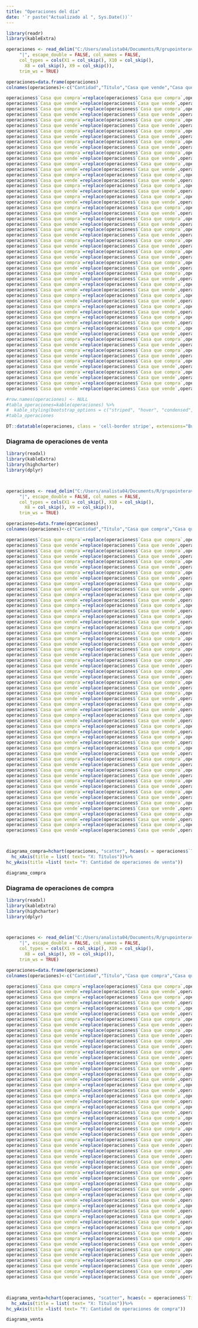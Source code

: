 ```yaml
---
title: "Operaciones del día"
date: '`r paste("Actualizado al ", Sys.Date())`'
---
```



```r
library(readr)
library(kableExtra)

operaciones <- read_delim("C:/Users/analista04/Documents/R/grupointeraval.github.io/operaciones29042020.dat", 
     "|", escape_double = FALSE, col_names = FALSE, 
     col_types = cols(X1 = col_skip(), X10 = col_skip(), 
       X8 = col_skip(), X9 = col_skip()), 
     trim_ws = TRUE)

operaciones=data.frame(operaciones)
colnames(operaciones)<-c("Cantidad","Título","Casa que vende","Casa que compra", "Precio", "Plazo")

operaciones$`Casa que compra`=replace(operaciones$`Casa que compra`,operaciones$`Casa que compra`==1,"BANACCI")
operaciones$`Casa que vende`=replace(operaciones$`Casa que vende`,operaciones$`Casa que vende`==1,"BANACCI")
operaciones$`Casa que compra`=replace(operaciones$`Casa que compra`,operaciones$`Casa que compra`==2,"VALORES VENCRED")
operaciones$`Casa que vende`=replace(operaciones$`Casa que vende`,operaciones$`Casa que vende`==2,"VALORES VENCRED")
operaciones$`Casa que compra`=replace(operaciones$`Casa que compra`,operaciones$`Casa que compra`==4,"ACTIVALORES")
operaciones$`Casa que vende`=replace(operaciones$`Casa que vende`,operaciones$`Casa que vende`==4,"ACTIVALORES")
operaciones$`Casa que compra`=replace(operaciones$`Casa que compra`,operaciones$`Casa que compra`==6,"MERCANTIL MERINVEST")
operaciones$`Casa que vende`=replace(operaciones$`Casa que vende`,operaciones$`Casa que vende`==6,"MERCANTIL MERINVEST")
operaciones$`Casa que compra`=replace(operaciones$`Casa que compra`,operaciones$`Casa que compra`==10,"CAJA CARACAS")
operaciones$`Casa que vende`=replace(operaciones$`Casa que vende`,operaciones$`Casa que vende`==10,"CAJA CARACAS")
operaciones$`Casa que compra`=replace(operaciones$`Casa que compra`,operaciones$`Casa que compra`==12,"INTERBURSA")
operaciones$`Casa que vende`=replace(operaciones$`Casa que vende`,operaciones$`Casa que vende`==12,"INTERBURSA")
operaciones$`Casa que compra`=replace(operaciones$`Casa que compra`,operaciones$`Casa que compra`==14,"FINANCORP")
operaciones$`Casa que vende`=replace(operaciones$`Casa que vende`,operaciones$`Casa que vende`==14,"FINANCORP")
operaciones$`Casa que compra`=replace(operaciones$`Casa que compra`,operaciones$`Casa que compra`==17,"FIVENCA")
operaciones$`Casa que vende`=replace(operaciones$`Casa que vende`,operaciones$`Casa que vende`==17,"FIVENCA")
operaciones$`Casa que compra`=replace(operaciones$`Casa que compra`,operaciones$`Casa que compra`==22,"BOD VALORES")
operaciones$`Casa que vende`=replace(operaciones$`Casa que vende`,operaciones$`Casa que vende`==22,"BOD VALORES")
operaciones$`Casa que compra`=replace(operaciones$`Casa que compra`,operaciones$`Casa que compra`==24,"INCORP")
operaciones$`Casa que vende`=replace(operaciones$`Casa que vende`,operaciones$`Casa que vende`==24,"INCORPO")
operaciones$`Casa que compra`=replace(operaciones$`Casa que compra`,operaciones$`Casa que compra`==32,"MERCOSUR")
operaciones$`Casa que vende`=replace(operaciones$`Casa que vende`,operaciones$`Casa que vende`==32,"MERCOSUR")
operaciones$`Casa que compra`=replace(operaciones$`Casa que compra`,operaciones$`Casa que compra`==33,"CORP")
operaciones$`Casa que vende`=replace(operaciones$`Casa que vende`,operaciones$`Casa que vende`==33,"CORP")
operaciones$`Casa que compra`=replace(operaciones$`Casa que compra`,operaciones$`Casa que compra`==34,"INTERSEC")
operaciones$`Casa que vende`=replace(operaciones$`Casa que vende`,operaciones$`Casa que vende`==34,"INTERSEC")
operaciones$`Casa que compra`=replace(operaciones$`Casa que compra`,operaciones$`Casa que compra`==40,"MAXIMIZA")
operaciones$`Casa que vende`=replace(operaciones$`Casa que vende`,operaciones$`Casa que vende`==40,"MAXIMIZA")
operaciones$`Casa que compra`=replace(operaciones$`Casa que compra`,operaciones$`Casa que compra`==48,"SOLFIN")
operaciones$`Casa que vende`=replace(operaciones$`Casa que vende`,operaciones$`Casa que vende`==48,"SOLFIN")
operaciones$`Casa que compra`=replace(operaciones$`Casa que compra`,operaciones$`Casa que compra`==49,"INTERBONO")
operaciones$`Casa que vende`=replace(operaciones$`Casa que vende`,operaciones$`Casa que vende`==49,"INTERBONO")
operaciones$`Casa que compra`=replace(operaciones$`Casa que compra`,operaciones$`Casa que compra`==52,"STATERA")
operaciones$`Casa que vende`=replace(operaciones$`Casa que vende`,operaciones$`Casa que vende`==52,"STATERA")
operaciones$`Casa que compra`=replace(operaciones$`Casa que compra`,operaciones$`Casa que compra`==58,"RATIO")
operaciones$`Casa que vende`=replace(operaciones$`Casa que vende`,operaciones$`Casa que vende`==58,"RATIO")
operaciones$`Casa que compra`=replace(operaciones$`Casa que compra`,operaciones$`Casa que compra`==59,"BANCTRUST")
operaciones$`Casa que vende`=replace(operaciones$`Casa que vende`,operaciones$`Casa que vende`==59,"BANCTRUST")
operaciones$`Casa que compra`=replace(operaciones$`Casa que compra`,operaciones$`Casa que compra`==60,"BESTINVES")
operaciones$`Casa que vende`=replace(operaciones$`Casa que vende`,operaciones$`Casa que vende`==60,"BESTINVEST")
operaciones$`Casa que compra`=replace(operaciones$`Casa que compra`,operaciones$`Casa que compra`==61,"BNH")
operaciones$`Casa que vende`=replace(operaciones$`Casa que vende`,operaciones$`Casa que vende`==61,"BNH")
operaciones$`Casa que compra`=replace(operaciones$`Casa que compra`,operaciones$`Casa que compra`==64,"RENDIVALORES")
operaciones$`Casa que vende`=replace(operaciones$`Casa que vende`,operaciones$`Casa que vende`==64,"RENDIVALORES")
operaciones$`Casa que compra`=replace(operaciones$`Casa que compra`,operaciones$`Casa que compra`==65,"CUADRA")
operaciones$`Casa que vende`=replace(operaciones$`Casa que vende`,operaciones$`Casa que vende`==65,"CUADRA")
operaciones$`Casa que compra`=replace(operaciones$`Casa que compra`,operaciones$`Casa que compra`==66,"VALORALTA")
operaciones$`Casa que vende`=replace(operaciones$`Casa que vende`,operaciones$`Casa que vende`==66,"VALORALTA")
operaciones$`Casa que compra`=replace(operaciones$`Casa que compra`,operaciones$`Casa que compra`==70,"MASVALOR")
operaciones$`Casa que vende`=replace(operaciones$`Casa que vende`,operaciones$`Casa que vende`==70,"MASVALOR")
operaciones$`Casa que compra`=replace(operaciones$`Casa que compra`,operaciones$`Casa que compra`==71,"KOI INVEST")
operaciones$`Casa que vende`=replace(operaciones$`Casa que vende`,operaciones$`Casa que vende`==71,"KOI INVEST")
operaciones$`Casa que compra`=replace(operaciones$`Casa que compra`,operaciones$`Casa que compra`==72,"GRUPO INTERAVAL")
operaciones$`Casa que vende`=replace(operaciones$`Casa que vende`,operaciones$`Casa que vende`==72,"GRUPO INTERAVAL")

#row.names(operaciones) <- NULL
#tabla_operaciones=kable(operaciones) %>%
#  kable_styling(bootstrap_options = c("striped", "hover", "condensed", "responsive"))
#tabla_operaciones

DT::datatable(operaciones, class = 'cell-border stripe', extensions="Buttons", options = list(pageLength = 27, dom = 'Bfrtip', buttons = c('excel', 'pdf', 'print')))

```


### Diagrama de operaciones de venta


```r
library(readxl)
library(kableExtra)
library(highcharter)
library(dplyr)



operaciones <- read_delim("C:/Users/analista04/Documents/R/grupointeraval.github.io/operaciones29042020.dat", 
     "|", escape_double = FALSE, col_names = FALSE, 
     col_types = cols(X1 = col_skip(), X10 = col_skip(), 
       X8 = col_skip(), X9 = col_skip()), 
     trim_ws = TRUE)

operaciones=data.frame(operaciones)
colnames(operaciones)<-c("Cantidad","Título","Casa que compra","Casa que vende", "Precio", "Plazo")

operaciones$`Casa que compra`=replace(operaciones$`Casa que compra`,operaciones$`Casa que compra`==1,"BANACCI")
operaciones$`Casa que vende`=replace(operaciones$`Casa que vende`,operaciones$`Casa que vende`==1,"BANACCI")
operaciones$`Casa que compra`=replace(operaciones$`Casa que compra`,operaciones$`Casa que compra`==2,"VALORES VENCRED")
operaciones$`Casa que vende`=replace(operaciones$`Casa que vende`,operaciones$`Casa que vende`==2,"VALORES VENCRED")
operaciones$`Casa que compra`=replace(operaciones$`Casa que compra`,operaciones$`Casa que compra`==4,"ACTIVALORES")
operaciones$`Casa que vende`=replace(operaciones$`Casa que vende`,operaciones$`Casa que vende`==4,"ACTIVALORES")
operaciones$`Casa que compra`=replace(operaciones$`Casa que compra`,operaciones$`Casa que compra`==6,"MERCANTIL MERINVEST")
operaciones$`Casa que vende`=replace(operaciones$`Casa que vende`,operaciones$`Casa que vende`==6,"MERCANTIL MERINVEST")
operaciones$`Casa que compra`=replace(operaciones$`Casa que compra`,operaciones$`Casa que compra`==10,"CAJA CARACAS")
operaciones$`Casa que vende`=replace(operaciones$`Casa que vende`,operaciones$`Casa que vende`==10,"CAJA CARACAS")
operaciones$`Casa que compra`=replace(operaciones$`Casa que compra`,operaciones$`Casa que compra`==12,"INTERBURSA")
operaciones$`Casa que vende`=replace(operaciones$`Casa que vende`,operaciones$`Casa que vende`==12,"INTERBURSA")
operaciones$`Casa que compra`=replace(operaciones$`Casa que compra`,operaciones$`Casa que compra`==14,"FINANCORP")
operaciones$`Casa que vende`=replace(operaciones$`Casa que vende`,operaciones$`Casa que vende`==14,"FINANCORP")
operaciones$`Casa que compra`=replace(operaciones$`Casa que compra`,operaciones$`Casa que compra`==17,"FIVENCA")
operaciones$`Casa que vende`=replace(operaciones$`Casa que vende`,operaciones$`Casa que vende`==17,"FIVENCA")
operaciones$`Casa que compra`=replace(operaciones$`Casa que compra`,operaciones$`Casa que compra`==22,"BOD VALORES")
operaciones$`Casa que vende`=replace(operaciones$`Casa que vende`,operaciones$`Casa que vende`==22,"BOD VALORES")
operaciones$`Casa que compra`=replace(operaciones$`Casa que compra`,operaciones$`Casa que compra`==24,"INCORP")
operaciones$`Casa que vende`=replace(operaciones$`Casa que vende`,operaciones$`Casa que vende`==24,"INCORPO")
operaciones$`Casa que compra`=replace(operaciones$`Casa que compra`,operaciones$`Casa que compra`==32,"MERCOSUR")
operaciones$`Casa que vende`=replace(operaciones$`Casa que vende`,operaciones$`Casa que vende`==32,"MERCOSUR")
operaciones$`Casa que compra`=replace(operaciones$`Casa que compra`,operaciones$`Casa que compra`==33,"CORP")
operaciones$`Casa que vende`=replace(operaciones$`Casa que vende`,operaciones$`Casa que vende`==33,"CORP")
operaciones$`Casa que compra`=replace(operaciones$`Casa que compra`,operaciones$`Casa que compra`==34,"INTERSEC")
operaciones$`Casa que vende`=replace(operaciones$`Casa que vende`,operaciones$`Casa que vende`==34,"INTERSEC")
operaciones$`Casa que compra`=replace(operaciones$`Casa que compra`,operaciones$`Casa que compra`==40,"MAXIMIZA")
operaciones$`Casa que vende`=replace(operaciones$`Casa que vende`,operaciones$`Casa que vende`==40,"MAXIMIZA")
operaciones$`Casa que compra`=replace(operaciones$`Casa que compra`,operaciones$`Casa que compra`==48,"SOLFIN")
operaciones$`Casa que vende`=replace(operaciones$`Casa que vende`,operaciones$`Casa que vende`==48,"SOLFIN")
operaciones$`Casa que compra`=replace(operaciones$`Casa que compra`,operaciones$`Casa que compra`==49,"INTERBONO")
operaciones$`Casa que vende`=replace(operaciones$`Casa que vende`,operaciones$`Casa que vende`==49,"INTERBONO")
operaciones$`Casa que compra`=replace(operaciones$`Casa que compra`,operaciones$`Casa que compra`==52,"STATERA")
operaciones$`Casa que vende`=replace(operaciones$`Casa que vende`,operaciones$`Casa que vende`==52,"STATERA")
operaciones$`Casa que compra`=replace(operaciones$`Casa que compra`,operaciones$`Casa que compra`==58,"RATIO")
operaciones$`Casa que vende`=replace(operaciones$`Casa que vende`,operaciones$`Casa que vende`==58,"RATIO")
operaciones$`Casa que compra`=replace(operaciones$`Casa que compra`,operaciones$`Casa que compra`==59,"BANCTRUST")
operaciones$`Casa que vende`=replace(operaciones$`Casa que vende`,operaciones$`Casa que vende`==59,"BANCTRUST")
operaciones$`Casa que compra`=replace(operaciones$`Casa que compra`,operaciones$`Casa que compra`==60,"BESTINVES")
operaciones$`Casa que vende`=replace(operaciones$`Casa que vende`,operaciones$`Casa que vende`==60,"BESTINVEST")
operaciones$`Casa que compra`=replace(operaciones$`Casa que compra`,operaciones$`Casa que compra`==61,"BNH")
operaciones$`Casa que vende`=replace(operaciones$`Casa que vende`,operaciones$`Casa que vende`==61,"BNH")
operaciones$`Casa que compra`=replace(operaciones$`Casa que compra`,operaciones$`Casa que compra`==64,"RENDIVALORES")
operaciones$`Casa que vende`=replace(operaciones$`Casa que vende`,operaciones$`Casa que vende`==64,"RENDIVALORES")
operaciones$`Casa que compra`=replace(operaciones$`Casa que compra`,operaciones$`Casa que compra`==65,"CUADRA")
operaciones$`Casa que vende`=replace(operaciones$`Casa que vende`,operaciones$`Casa que vende`==65,"CUADRA")
operaciones$`Casa que compra`=replace(operaciones$`Casa que compra`,operaciones$`Casa que compra`==66,"VALORALTA")
operaciones$`Casa que vende`=replace(operaciones$`Casa que vende`,operaciones$`Casa que vende`==66,"VALORALTA")
operaciones$`Casa que compra`=replace(operaciones$`Casa que compra`,operaciones$`Casa que compra`==70,"MASVALOR")
operaciones$`Casa que vende`=replace(operaciones$`Casa que vende`,operaciones$`Casa que vende`==70,"MASVALOR")
operaciones$`Casa que compra`=replace(operaciones$`Casa que compra`,operaciones$`Casa que compra`==71,"KOI INVEST")
operaciones$`Casa que vende`=replace(operaciones$`Casa que vende`,operaciones$`Casa que vende`==71,"KOI INVEST")
operaciones$`Casa que compra`=replace(operaciones$`Casa que compra`,operaciones$`Casa que compra`==72,"GRUPO INTERAVAL")
operaciones$`Casa que vende`=replace(operaciones$`Casa que vende`,operaciones$`Casa que vende`==72,"GRUPO INTERAVAL")



diagrama_compra=hchart(operaciones, "scatter", hcaes(x = operaciones$`Título`, y = operaciones$Cantidad, group = operaciones$`Casa que compra`))  %>%
  hc_xAxis(title = list( text= "X: Títulos"))%>%
hc_yAxis(title =list( text= "Y: Cantidad de operaciones de venta"))

diagrama_compra

```

### Diagrama de operaciones de compra


```r
library(readxl)
library(kableExtra)
library(highcharter)
library(dplyr)



operaciones <- read_delim("C:/Users/analista04/Documents/R/grupointeraval.github.io/operaciones29042020.dat", 
     "|", escape_double = FALSE, col_names = FALSE, 
     col_types = cols(X1 = col_skip(), X10 = col_skip(), 
       X8 = col_skip(), X9 = col_skip()), 
     trim_ws = TRUE)

operaciones=data.frame(operaciones)
colnames(operaciones)<-c("Cantidad","Título","Casa que compra","Casa que vende", "Precio", "Plazo")

operaciones$`Casa que compra`=replace(operaciones$`Casa que compra`,operaciones$`Casa que compra`==1,"BANACCI")
operaciones$`Casa que vende`=replace(operaciones$`Casa que vende`,operaciones$`Casa que vende`==1,"BANACCI")
operaciones$`Casa que compra`=replace(operaciones$`Casa que compra`,operaciones$`Casa que compra`==2,"VALORES VENCRED")
operaciones$`Casa que vende`=replace(operaciones$`Casa que vende`,operaciones$`Casa que vende`==2,"VALORES VENCRED")
operaciones$`Casa que compra`=replace(operaciones$`Casa que compra`,operaciones$`Casa que compra`==4,"ACTIVALORES")
operaciones$`Casa que vende`=replace(operaciones$`Casa que vende`,operaciones$`Casa que vende`==4,"ACTIVALORES")
operaciones$`Casa que compra`=replace(operaciones$`Casa que compra`,operaciones$`Casa que compra`==6,"MERCANTIL MERINVEST")
operaciones$`Casa que vende`=replace(operaciones$`Casa que vende`,operaciones$`Casa que vende`==6,"MERCANTIL MERINVEST")
operaciones$`Casa que compra`=replace(operaciones$`Casa que compra`,operaciones$`Casa que compra`==10,"CAJA CARACAS")
operaciones$`Casa que vende`=replace(operaciones$`Casa que vende`,operaciones$`Casa que vende`==10,"CAJA CARACAS")
operaciones$`Casa que compra`=replace(operaciones$`Casa que compra`,operaciones$`Casa que compra`==12,"INTERBURSA")
operaciones$`Casa que vende`=replace(operaciones$`Casa que vende`,operaciones$`Casa que vende`==12,"INTERBURSA")
operaciones$`Casa que compra`=replace(operaciones$`Casa que compra`,operaciones$`Casa que compra`==14,"FINANCORP")
operaciones$`Casa que vende`=replace(operaciones$`Casa que vende`,operaciones$`Casa que vende`==14,"FINANCORP")
operaciones$`Casa que compra`=replace(operaciones$`Casa que compra`,operaciones$`Casa que compra`==17,"FIVENCA")
operaciones$`Casa que vende`=replace(operaciones$`Casa que vende`,operaciones$`Casa que vende`==17,"FIVENCA")
operaciones$`Casa que compra`=replace(operaciones$`Casa que compra`,operaciones$`Casa que compra`==22,"BOD VALORES")
operaciones$`Casa que vende`=replace(operaciones$`Casa que vende`,operaciones$`Casa que vende`==22,"BOD VALORES")
operaciones$`Casa que compra`=replace(operaciones$`Casa que compra`,operaciones$`Casa que compra`==24,"INCORP")
operaciones$`Casa que vende`=replace(operaciones$`Casa que vende`,operaciones$`Casa que vende`==24,"INCORPO")
operaciones$`Casa que compra`=replace(operaciones$`Casa que compra`,operaciones$`Casa que compra`==32,"MERCOSUR")
operaciones$`Casa que vende`=replace(operaciones$`Casa que vende`,operaciones$`Casa que vende`==32,"MERCOSUR")
operaciones$`Casa que compra`=replace(operaciones$`Casa que compra`,operaciones$`Casa que compra`==33,"CORP")
operaciones$`Casa que vende`=replace(operaciones$`Casa que vende`,operaciones$`Casa que vende`==33,"CORP")
operaciones$`Casa que compra`=replace(operaciones$`Casa que compra`,operaciones$`Casa que compra`==34,"INTERSEC")
operaciones$`Casa que vende`=replace(operaciones$`Casa que vende`,operaciones$`Casa que vende`==34,"INTERSEC")
operaciones$`Casa que compra`=replace(operaciones$`Casa que compra`,operaciones$`Casa que compra`==40,"MAXIMIZA")
operaciones$`Casa que vende`=replace(operaciones$`Casa que vende`,operaciones$`Casa que vende`==40,"MAXIMIZA")
operaciones$`Casa que compra`=replace(operaciones$`Casa que compra`,operaciones$`Casa que compra`==48,"SOLFIN")
operaciones$`Casa que vende`=replace(operaciones$`Casa que vende`,operaciones$`Casa que vende`==48,"SOLFIN")
operaciones$`Casa que compra`=replace(operaciones$`Casa que compra`,operaciones$`Casa que compra`==49,"INTERBONO")
operaciones$`Casa que vende`=replace(operaciones$`Casa que vende`,operaciones$`Casa que vende`==49,"INTERBONO")
operaciones$`Casa que compra`=replace(operaciones$`Casa que compra`,operaciones$`Casa que compra`==52,"STATERA")
operaciones$`Casa que vende`=replace(operaciones$`Casa que vende`,operaciones$`Casa que vende`==52,"STATERA")
operaciones$`Casa que compra`=replace(operaciones$`Casa que compra`,operaciones$`Casa que compra`==58,"RATIO")
operaciones$`Casa que vende`=replace(operaciones$`Casa que vende`,operaciones$`Casa que vende`==58,"RATIO")
operaciones$`Casa que compra`=replace(operaciones$`Casa que compra`,operaciones$`Casa que compra`==59,"BANCTRUST")
operaciones$`Casa que vende`=replace(operaciones$`Casa que vende`,operaciones$`Casa que vende`==59,"BANCTRUST")
operaciones$`Casa que compra`=replace(operaciones$`Casa que compra`,operaciones$`Casa que compra`==60,"BESTINVES")
operaciones$`Casa que vende`=replace(operaciones$`Casa que vende`,operaciones$`Casa que vende`==60,"BESTINVEST")
operaciones$`Casa que compra`=replace(operaciones$`Casa que compra`,operaciones$`Casa que compra`==61,"BNH")
operaciones$`Casa que vende`=replace(operaciones$`Casa que vende`,operaciones$`Casa que vende`==61,"BNH")
operaciones$`Casa que compra`=replace(operaciones$`Casa que compra`,operaciones$`Casa que compra`==64,"RENDIVALORES")
operaciones$`Casa que vende`=replace(operaciones$`Casa que vende`,operaciones$`Casa que vende`==64,"RENDIVALORES")
operaciones$`Casa que compra`=replace(operaciones$`Casa que compra`,operaciones$`Casa que compra`==65,"CUADRA")
operaciones$`Casa que vende`=replace(operaciones$`Casa que vende`,operaciones$`Casa que vende`==65,"CUADRA")
operaciones$`Casa que compra`=replace(operaciones$`Casa que compra`,operaciones$`Casa que compra`==66,"VALORALTA")
operaciones$`Casa que vende`=replace(operaciones$`Casa que vende`,operaciones$`Casa que vende`==66,"VALORALTA")
operaciones$`Casa que compra`=replace(operaciones$`Casa que compra`,operaciones$`Casa que compra`==70,"MASVALOR")
operaciones$`Casa que vende`=replace(operaciones$`Casa que vende`,operaciones$`Casa que vende`==70,"MASVALOR")
operaciones$`Casa que compra`=replace(operaciones$`Casa que compra`,operaciones$`Casa que compra`==71,"KOI INVEST")
operaciones$`Casa que vende`=replace(operaciones$`Casa que vende`,operaciones$`Casa que vende`==71,"KOI INVEST")
operaciones$`Casa que compra`=replace(operaciones$`Casa que compra`,operaciones$`Casa que compra`==72,"GRUPO INTERAVAL")
operaciones$`Casa que vende`=replace(operaciones$`Casa que vende`,operaciones$`Casa que vende`==72,"GRUPO INTERAVAL")



diagrama_venta=hchart(operaciones, "scatter", hcaes(x = operaciones$`Título`, y = operaciones$Cantidad, group = operaciones$`Casa que vende`)) %>%
  hc_xAxis(title = list( text= "X: Títulos"))%>%
hc_yAxis(title =list( text= "Y: Cantidad de operaciones de compra"))

diagrama_venta

```

